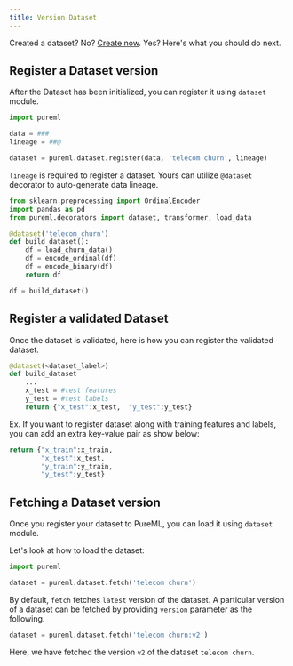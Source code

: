 ```yaml
---
title: Version Dataset
---
```


Created a dataset? No? [Create now](/core-concepts/dataset#creating-a-dataset). Yes? Here's what you should do next.

## Register a Dataset version

After the Dataset has been initialized, you can register it using `dataset` module.

```python
import pureml

data = ###
lineage = ##@

dataset = pureml.dataset.register(data, 'telecom churn', lineage)
```

`lineage` is required to register a dataset. Yours can utilize `@dataset` decorator to auto-generate data lineage.

```python
from sklearn.preprocessing import OrdinalEncoder
import pandas as pd
from pureml.decorators import dataset, transformer, load_data

@dataset('telecom_churn')
def build_dataset():
    df = load_churn_data()
    df = encode_ordinal(df)
    df = encode_binary(df)
    return df

df = build_dataset()
```

## Register a validated Dataset

Once the dataset is validated, here is how you can register the validated dataset.

```python
@dataset(<dataset_label>)
def build_dataset
    ...
    x_test = #test features
    y_test = #test labels
    return {"x_test":x_test,  "y_test":y_test}
```

<Accordion title="`x_test` and `y_test` keys are mandatory. Any other key-value pair is allowed in registered dataset.">
Ex. If you want to register dataset along with training features and labels, you can add an extra key-value pair as show below:

```python
return {"x_train":x_train,
        "x_test":x_test,
        "y_train":y_train,
        "y_test":y_test}
```

</Accordion>

## Fetching a Dataset version

Once you register your dataset to PureML, you can load it using `dataset` module.

Let's look at how to load the dataset:

```python
import pureml

dataset = pureml.dataset.fetch('telecom churn')
```

By default, `fetch` fetches `latest` version of the dataset. A particular version of a dataset can be fetched by providing `version` parameter as the following.

```python
dataset = pureml.dataset.fetch('telecom churn:v2')
```

Here, we have fetched the version `v2` of the dataset `telecom churn`.
